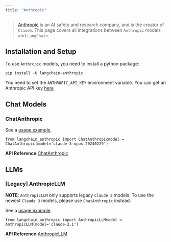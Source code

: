 ```yaml
---
title: "Anthropic"
---
```


> [Anthropic](https://www.anthropic.com/) is an AI safety and research company, and is the creator of `Claude`. This page covers all integrations between `Anthropic` models and `LangChain`.

## Installation and Setup

To use `Anthropic` models, you need to install a python package:

```
pip install -U langchain-anthropic
```

You need to set the `ANTHROPIC_API_KEY` environment variable. You can get an Anthropic API key [here](https://console.anthropic.com/settings/keys)

## Chat Models

### ChatAnthropic

See a [usage example](/src/oss/integrations/chat/anthropic).

```
from langchain_anthropic import ChatAnthropicmodel = ChatAnthropic(model='claude-3-opus-20240229')
```

**API Reference:**[ChatAnthropic](https://python.langchain.com/api_reference/anthropic/chat_models/langchain_anthropic.chat_models.ChatAnthropic.html)

## LLMs

### \[Legacy] AnthropicLLM

**NOTE**: `AnthropicLLM` only supports legacy `Claude 2` models. To use the newest `Claude 3` models, please use `ChatAnthropic` instead.

See a [usage example](/src/oss/integrations/llms/anthropic).

```
from langchain_anthropic import AnthropicLLMmodel = AnthropicLLM(model='claude-2.1')
```

**API Reference:**[AnthropicLLM](https://python.langchain.com/api_reference/anthropic/llms/langchain_anthropic.llms.AnthropicLLM.html)
